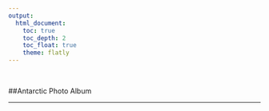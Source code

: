 ```yaml
---
output: 
  html_document:
    toc: true
    toc_depth: 2
    toc_float: true
    theme: flatly
---
```

<br>

##Antarctic Photo Album

***
